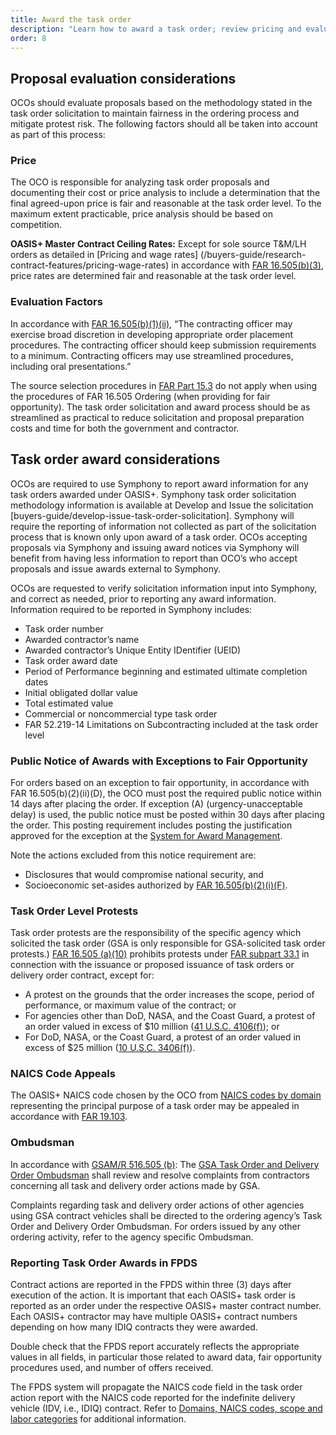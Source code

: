```yaml
---
title: Award the task order
description: "Learn how to award a task order; review pricing and evaluation factors, protests, and other proposal evaluation and task order award considerations."
order: 8
---
```


## Proposal evaluation considerations

OCOs should evaluate proposals based on the methodology stated in the task order solicitation to maintain fairness in the ordering process and mitigate protest risk. The following factors should all be taken into account as part of this process:

### Price

The OCO is responsible for analyzing task order proposals and documenting their cost or price analysis to include a determination that the final agreed-upon price is fair and reasonable at the task order level. To the maximum extent practicable, price analysis should be based on competition.

**OASIS+ Master Contract Ceiling Rates:** Except for sole source T&M/LH orders as detailed in [Pricing and wage rates] (/buyers-guide/research-contract-features/pricing-wage-rates) in accordance with [FAR 16.505(b)(3)](https://www.acquisition.gov/far/16.505), price rates are determined fair and reasonable at the task order level.

### Evaluation Factors

In accordance with [FAR 16.505(b)(1)(ii)](https://www.acquisition.gov/far/16.505), “The contracting officer may exercise broad discretion in developing appropriate order placement procedures. The contracting officer should keep submission requirements to a minimum. Contracting officers may use streamlined procedures, including oral presentations.”

The source selection procedures in [FAR Part 15.3](https://www.acquisition.gov/far/subpart-15.3) do not apply when using the procedures of FAR 16.505 Ordering (when providing for fair opportunity). The task order solicitation and award process should be as streamlined as practical to reduce solicitation and proposal preparation costs and time for both the government and contractor.

## Task order award considerations
OCOs are required to use Symphony to report award information for any task orders awarded under OASIS+. Symphony task order solicitation methodology information is available at Develop and Issue the solicitation [buyers-guide/develop-issue-task-order-solicitation]. Symphony will require the reporting of information not collected as part of the solicitation process that is known only upon award of a task order. OCOs accepting proposals via Symphony and issuing award notices via Symphony will benefit from having less information to report than OCO’s who accept proposals and issue awards external to Symphony. 

OCOs are requested to verify solicitation information input into Symphony, and correct as needed, prior to reporting any award information. Information required to be reported in Symphony includes:
- Task order number
- Awarded contractor’s name
- Awarded contractor’s Unique Entity IDentifier (UEID)
- Task order award date
- Period of Performance beginning and estimated ultimate completion dates
- Initial obligated dollar value
- Total estimated value
- Commercial or noncommercial type task order
- FAR 52.219-14 Limitations on Subcontracting included at the task order level

### Public Notice of Awards with Exceptions to Fair Opportunity

For orders based on an exception to fair opportunity, in accordance with FAR 16.505(b)(2)(ii)(D), the OCO must post the required public notice within 14 days after placing the order. If exception (A) (urgency-unacceptable delay) is used, the public notice must be posted within 30 days after placing the order. This posting requirement includes posting the justification approved for the exception at the [System for Award Management](https://sam.gov/content/home). 

Note the actions excluded from this notice requirement are:
- Disclosures that would compromise national security, and
- Socioeconomic set-asides authorized by [FAR 16.505(b)(2)(i)(F)](https://www.acquisition.gov/far/16.505).

### Task Order Level Protests

Task order protests are the responsibility of the specific agency which solicited the task order (GSA is only responsible for GSA-solicited task order protests.) [FAR 16.505 (a)(10)](https://www.acquisition.gov/far/16.505) prohibits protests under [FAR subpart 33.1](https://www.acquisition.gov/far/subpart-33.1) in connection with the issuance or proposed issuance of task orders or delivery order contract, except for:

- A protest on the grounds that the order increases the scope, period of performance, or maximum value of the contract; or
- For agencies other than DoD, NASA, and the Coast Guard, a protest of an order valued in excess of $10 million ([41 U.S.C. 4106(f)](http://uscode.house.gov/view.xhtml?req=granuleid:USC-prelim-title41-section4106(f)&num=0&edition=prelim)); or
- For DoD, NASA, or the Coast Guard, a protest of an order valued in excess of $25 million ([10 U.S.C. 3406(f)](https://www.govinfo.gov/link/uscode/10/3406)).

### NAICS Code Appeals
The OASIS+ NAICS code chosen by the OCO from [NAICS codes by domain](/about/domains-naicscodes-scope-labor-categories/naics-codes/) representing the principal purpose of a task order may be appealed in accordance with [FAR 19.103](https://www.acquisition.gov/far/19.103).  

### Ombudsman

In accordance with [GSAM/R 516.505 (b)](https://www.acquisition.gov/gsam/516.505): The [GSA Task Order and Delivery Order Ombudsman](https://www.gsa.gov/policy-regulations/policy/acquisition-policy/gsa-ombudsman) shall review and resolve complaints from contractors concerning all task and delivery order actions made by GSA.

Complaints regarding task and delivery order actions of other agencies using GSA contract vehicles shall be directed to the ordering agency’s Task Order and Delivery Order Ombudsman. For orders issued by any other ordering activity, refer to the agency specific Ombudsman.

### Reporting Task Order Awards in FPDS
Contract actions are reported in the FPDS within three (3) days after execution of the action. It is important that each OASIS+ task order is reported as an order under the respective OASIS+ master contract number. Each OASIS+ contractor may have multiple OASIS+ contract numbers depending on how many IDIQ contracts they were awarded.  

Double check that the FPDS report accurately reflects the appropriate values in all fields, in particular those related to award data, fair opportunity procedures used, and number of offers received.

The FPDS system will propagate the NAICS code field in the task order action report with the NAICS code reported for the indefinite delivery vehicle (IDV, i.e., IDIQ) contract. Refer to [Domains, NAICS codes, scope and labor categories](/about/domains-naicscodes-scope-labor-categories/) for additional information.
